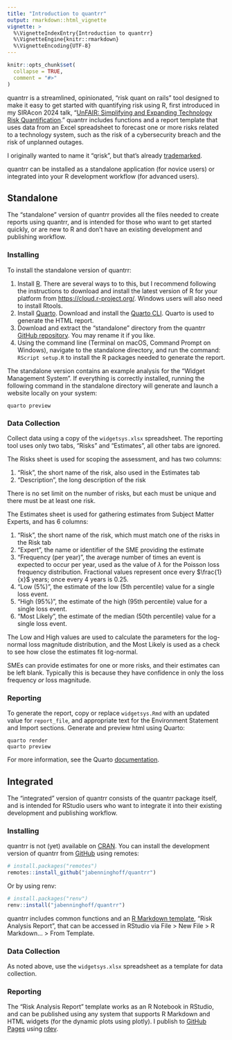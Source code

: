 ```yaml
---
title: "Introduction to quantrr"
output: rmarkdown::html_vignette
vignette: >
  %\VignetteIndexEntry{Introduction to quantrr}
  %\VignetteEngine{knitr::rmarkdown}
  %\VignetteEncoding{UTF-8}
---
```


```r
knitr::opts_chunk$set(
  collapse = TRUE,
  comment = "#>"
)
```

quantrr is a streamlined, opinionated, "risk quant on rails" tool designed to make it easy to get started with quantifying risk using R, first introduced in my SIRAcon 2024 talk, "[UnFAIR: Simplifying and Expanding Technology Risk Quantification](https://web.cvent.com/event/7f49b0a6-bca9-46fd-8245-a2deb671efee/websitePage:23d1376e-2723-411a-910a-0edf87b03015?session=956b9176-13ad-4dac-af3c-e8ccb30bae8a&shareLink=true)." quantrr includes functions and a report template that uses data from an Excel spreadsheet to forecast one or more risks related to a technology system, such as the risk of a cybersecurity breach and the risk of unplanned outages.

I originally wanted to name it "qrisk", but that's already [trademarked](https://qrisk.org).

quantrr can be installed as a standalone application (for novice users) or integrated into your R
development workflow (for advanced users).

## Standalone

The "standalone" version of quantrr provides all the files needed to create reports using quantrr,
and is intended for those who want to get started quickly, or are new to R and don't have an
existing development and publishing workflow.

### Installing

To install the standalone version of quantrr:

1. Install [R](https://www.r-project.org). There are several ways to to this, but I recommend
   following the instructions to download and install the latest version of R for your platform from
   <https://cloud.r-project.org/>. Windows users will also need to install Rtools.
1. Install [Quarto](https://quarto.org). Download and install the
   [Quarto CLI](https://quarto.org/docs/get-started/). Quarto is used to generate the HTML report.
1. Download and extract the "standalone" directory from the quantrr
   [GitHub repository](https://github.com/jabenninghoff/quantrr). You may rename it if you like.
1. Using the command line (Terminal on macOS, Command Prompt on Windows), navigate to the standalone
   directory, and run the command: `RScript setup.R` to install the R packages needed to generate
   the report.

The standalone version contains an example analysis for the "Widget Management System". If
everything is correctly installed, running the following command in the standalone directory will
generate and launch a website locally on your system:

```
quarto preview
```

### Data Collection

Collect data using a copy of the `widgetsys.xlsx` spreadsheet. The reporting tool uses only two
tabs, "Risks" and "Estimates", all other tabs are ignored.

The Risks sheet is used for scoping the assessment, and has two columns:

1. "Risk", the short name of the risk, also used in the Estimates tab
2. "Description", the long description of the risk

There is no set limit on the number of risks, but each must be unique and there must be at least one
risk.

The Estimates sheet is used for gathering estimates from Subject Matter Experts, and has 6 columns:

1. "Risk", the short name of the risk, which must match one of the risks in the Risk tab
2. "Expert", the name or identifier of the SME providing the estimate
3. "Frequency (per year)", the average number of times an event is expected to occur per year, used
   as the value of $\lambda$ for the Poisson loss frequency distribution. Fractional values
   represent once every $\frac{1}{x}$ years; once every 4 years is 0.25.
4. "Low (5%)", the estimate of the low (5th percentile) value for a single loss event.
5. "High (95%)", the estimate of the high (95th percentile) value for a single loss event.
6. "Most Likely", the estimate of the median (50th percentile) value for a single loss event.

The Low and High values are used to calculate the parameters for the log-normal loss magnitude
distribution, and the Most Likely is used as a check to see how close the estimates fit log-normal.

SMEs can provide estimates for one or more risks, and their estimates can be left blank. Typically
this is because they have confidence in only the loss frequency *or* loss magnitude.

### Reporting

To generate the report, copy or replace `widgetsys.Rmd` with an updated value for `report_file`, and
appropriate text for the Environment Statement and Import sections. Generate and preview html using
Quarto:

```
quarto render
quarto preview
```

For more information, see the Quarto [documentation](https://quarto.org).

## Integrated

The "integrated" version of quantrr consists of the quantrr package itself, and is intended for
RStudio users who want to integrate it into their existing development and publishing workflow.

### Installing

quantrr is not (yet) available on [CRAN](https://cran.r-project.org). You can install the
development version of quantrr from [GitHub](https://github.com/) using remotes:

``` r
# install.packages("remotes")
remotes::install_github("jabenninghoff/quantrr")
```

Or by using renv:

``` r
# install.packages("renv")
renv::install("jabenninghoff/quantrr")
```

quantrr includes common functions and an
[R Markdown template](https://rstudio.github.io/rstudio-extensions/rmarkdown_templates.html),
"Risk Analysis Report", that can be accessed in RStudio via File > New File > R Markdown... >
From Template.

### Data Collection

As noted above, use the `widgetsys.xlsx` spreadsheet as a template for data collection.

### Reporting

The "Risk Analysis Report" template works as an R Notebook in RStudio, and can be published using
any system that supports R Markdown and HTML widgets (for the dynamic plots using plotly). I publish
to [GitHub Pages](https://pages.github.com) using [rdev](https://jabenninghoff.github.io/rdev/).
